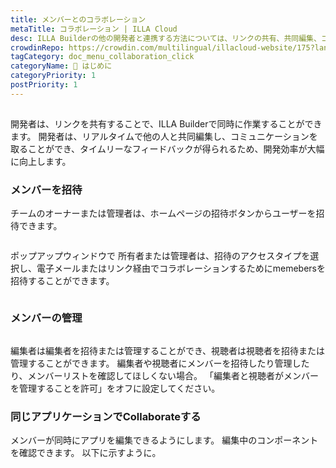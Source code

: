 ```yaml
---
title: メンバーとのコラボレーション
metaTitle: コラボレーション | ILLA Cloud
desc: ILLA Builderの他の開発者と連携する方法については、リンクの共有、共同編集、コミュニケーションをリアルタイムで行い、開発効率を高めることができます。
crowdinRepo: https://crowdin.com/multilingual/illacloud-website/175?languages=ja&filter=basic&value=0
tagCategory: doc_menu_collaboration_click
categoryName: 👋 はじめに
categoryPriority: 1
postPriority: 1
---
```


## <h2 hidden>メンバーとのコラボレーション</h2>

開発者は、リンクを共有することで、ILLA Builderで同時に作業することができます。 開発者は、リアルタイムで他の人と共同編集し、コミュニケーションを取ることができ、タイムリーなフィードバックが得られるため、開発効率が大幅に向上します。

### メンバーを招待

チームのオーナーまたは管理者は、ホームページの招待ボタンからユーザーを招待できます。 

<img src='https://cdn.illacloud.com/official-website/img/docs/assemble/collaboration.png' alt="" />

ポップアップウィンドウで 所有者または管理者は、招待のアクセスタイプを選択し、電子メールまたはリンク経由でコラボレーションするためにmemebersを招待することができます。

<img src='https://cdn.illacloud.com/official-website/img/docs/assemble/collaboration(1).png' alt="" />

### メンバーの管理

<img src='https://cdn.illacloud.com/official-website/img/docs/assemble/collaboration(2).png' alt="" />

編集者は編集者を招待または管理することができ、視聴者は視聴者を招待または管理することができます。 編集者や視聴者にメンバーを招待したり管理したり、メンバーリストを確認してほしくない場合。 「編集者と視聴者がメンバーを管理することを許可」をオフに設定してください。

### 同じアプリケーションでCollaborateする

メンバーが同時にアプリを編集できるようにします。 編集中のコンポーネントを確認できます。 以下に示すように。 

<img src='https://cdn.illacloud.com/official-website/img/docs/assemble/collaboration(3).png' alt="" />

